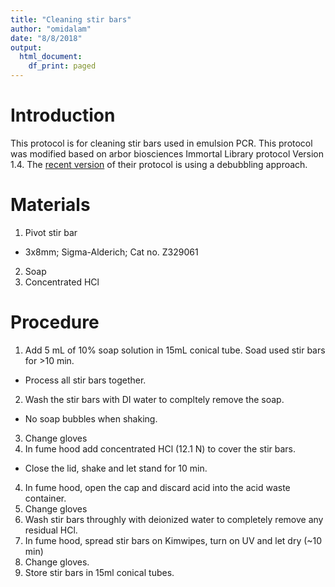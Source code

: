 ```yaml
---
title: "Cleaning stir bars"
author: "omidalam"
date: "8/8/2018"
output:
  html_document:
    df_print: paged
---
```

# Introduction

This protocol is for cleaning stir bars used in emulsion PCR.
This protocol was modified based on arbor biosciences Immortal Library protocol Version 1.4. 
The [recent version](http://www.arborbiosci.com/wp-content/uploads/2018/05/myTags-Immortal-Protocol-v1.5.pdf) of their protocol is using a debubbling approach.

# Materials

1. Pivot stir bar 
  + 3x8mm; Sigma-Alderich; Cat no. Z329061
2. Soap
3. Concentrated HCl

# Procedure

1. Add 5 mL of 10% soap solution in 15mL conical tube. Soad used stir bars for >10 min.
  + Process all stir bars together.
2. Wash the stir bars with DI water to compltely remove the soap.
  + No soap bubbles when shaking.
3. Change gloves
4. In fume hood add concentrated HCl (12.1 N) to cover the stir bars. 
  + Close the lid, shake and let stand for 10 min.
4. In fume hood, open the cap and discard acid into the acid waste container.
5. Change gloves
6. Wash stir bars throughly with deionized water to completely remove any residual HCl.
7. In fume hood, spread stir bars on Kimwipes, turn on UV and let dry (~10 min)
8. Change gloves.
9. Store stir bars in 15ml conical tubes.
